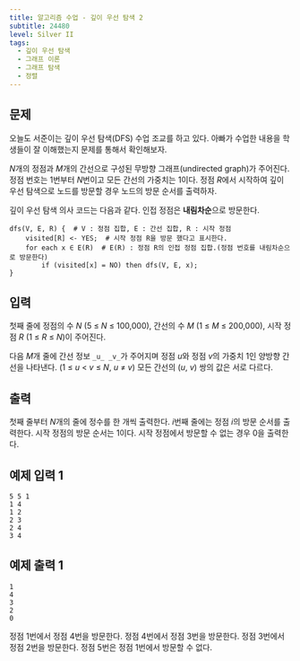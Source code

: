 ```yaml
---
title: 알고리즘 수업 - 깊이 우선 탐색 2
subtitle: 24480
level: Silver II
tags:
  - 깊이 우선 탐색
  - 그래프 이론
  - 그래프 탐색
  - 정렬
---
```


## 문제

오늘도 서준이는 깊이 우선 탐색(DFS) 수업 조교를 하고 있다. 아빠가 수업한 내용을 학생들이 잘 이해했는지 문제를 통해서 확인해보자.

*N*개의 정점과 *M*개의 간선으로 구성된 무방향 그래프(undirected graph)가 주어진다. 정점 번호는 1번부터 *N*번이고 모든 간선의 가중치는 1이다. 정점 *R*에서 시작하여 깊이 우선 탐색으로 노드를 방문할 경우 노드의 방문 순서를 출력하자.

깊이 우선 탐색 의사 코드는 다음과 같다. 인접 정점은 **내림차순**으로 방문한다.

```
dfs(V, E, R) {  # V : 정점 집합, E : 간선 집합, R : 시작 정점
    visited[R] <- YES;  # 시작 정점 R을 방문 했다고 표시한다.
    for each x ∈ E(R)  # E(R) : 정점 R의 인접 정점 집합.(정점 번호를 내림차순으로 방문한다)
        if (visited[x] = NO) then dfs(V, E, x);
}
```

## 입력

첫째 줄에 정점의 수 _N_ (5 ≤ _N_ ≤ 100,000), 간선의 수 _M_ (1 ≤ _M_ ≤ 200,000), 시작 정점 _R_ (1 ≤ _R_ ≤ _N_)이 주어진다.

다음 *M*개 줄에 간선 정보 `_u_ _v_`가 주어지며 정점 *u*와 정점 *v*의 가중치 1인 양방향 간선을 나타낸다. (1 ≤ _u_ < _v_ ≤ _N_, _u_ ≠ _v_) 모든 간선의 (_u_, _v_) 쌍의 값은 서로 다르다.

## 출력

첫째 줄부터 *N*개의 줄에 정수를 한 개씩 출력한다. *i*번째 줄에는 정점 *i*의 방문 순서를 출력한다. 시작 정점의 방문 순서는 1이다. 시작 정점에서 방문할 수 없는 경우 0을 출력한다.

## 예제 입력 1

```
5 5 1
1 4
1 2
2 3
2 4
3 4
```

## 예제 출력 1

```
1
4
3
2
0
```

정점 1번에서 정점 4번을 방문한다. 정점 4번에서 정점 3번을 방문한다. 정점 3번에서 정점 2번을 방문한다. 정점 5번은 정점 1번에서 방문할 수 없다.
